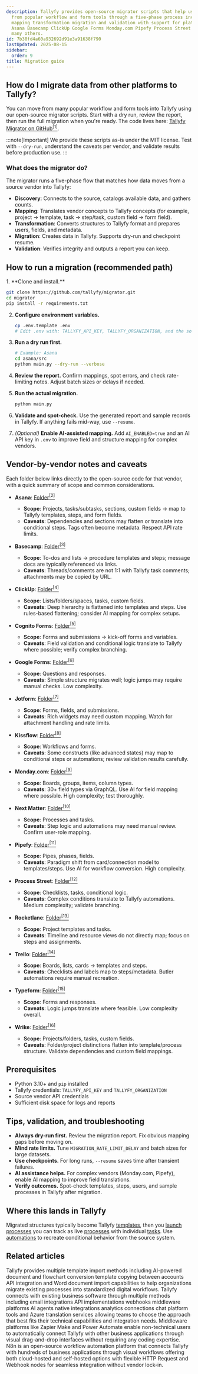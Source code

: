 ```yaml
---
description: Tallyfy provides open-source migrator scripts that help users move data
  from popular workflow and form tools through a five-phase process including discovery
  mapping transformation migration and validation with support for platforms like
  Asana Basecamp ClickUp Google Forms Monday.com Pipefy Process Street Trello and
  many others.
id: 7b30fd4a60a932692d91e3a91638f790
lastUpdated: 2025-08-15
sidebar:
  order: 9
title: Migration guide
---
```



## How do I migrate data from other platforms to Tallyfy?

You can move from many popular workflow and form tools into Tallyfy using our open-source migrator scripts. Start with a dry run, review the report, then run the full migration when you're ready. The code lives here: [Tallyfy Migrator on GitHub](https://github.com/tallyfy/migrator)<a href="https://github.com/tallyfy/migrator" rel="nofollow noopener noreferrer" target="_blank"><sup>[1]</sup></a>.

:::note[Important]
We provide these scripts as-is under the MIT license. Test with `--dry-run`, understand the caveats per vendor, and validate results before production use.
:::

### What does the migrator do?

The migrator runs a five-phase flow that matches how data moves from a source vendor into Tallyfy:

- **Discovery**: Connects to the source, catalogs available data, and gathers counts.
- **Mapping**: Translates vendor concepts to Tallyfy concepts (for example, project → template, task → step/task, custom field → form field).
- **Transformation**: Converts structures to Tallyfy format and prepares users, fields, and metadata.
- **Migration**: Creates data in Tallyfy. Supports dry-run and checkpoint resume.
- **Validation**: Verifies integrity and outputs a report you can keep.

## How to run a migration (recommended path)

<Steps>
1. **Clone and install.**

   ```bash
   git clone https://github.com/tallyfy/migrator.git
   cd migrator
   pip install -r requirements.txt
   ```

2. **Configure environment variables.**

   ```bash
   cp .env.template .env
   # Edit .env with: TALLYFY_API_KEY, TALLYFY_ORGANIZATION, and the source vendor's API keys
   ```

3. **Run a dry run first.**

   ```bash
   # Example: Asana
   cd asana/src
   python main.py --dry-run --verbose
   ```

4. **Review the report.** Confirm mappings, spot errors, and check rate-limiting notes. Adjust batch sizes or delays if needed.

5. **Run the actual migration.**

   ```bash
   python main.py
   ```

6. **Validate and spot-check.** Use the generated report and sample records in Tallyfy. If anything fails mid-way, use `--resume`.

7. *(Optional)* **Enable AI-assisted mapping.** Add `AI_ENABLED=true` and an AI API key in `.env` to improve field and structure mapping for complex vendors.
</Steps>

## Vendor-by-vendor notes and caveats

Each folder below links directly to the open-source code for that vendor, with a quick summary of scope and common considerations.

- **Asana**: [Folder](https://github.com/tallyfy/migrator/tree/main/asana)<a href="https://github.com/tallyfy/migrator/tree/main/asana" rel="nofollow noopener noreferrer" target="_blank"><sup>[2]</sup></a>
  - **Scope**: Projects, tasks/subtasks, sections, custom fields → map to Tallyfy templates, steps, and form fields.
  - **Caveats**: Dependencies and sections may flatten or translate into conditional steps. Tags often become metadata. Respect API rate limits.

- **Basecamp**: [Folder](https://github.com/tallyfy/migrator/tree/main/basecamp)<a href="https://github.com/tallyfy/migrator/tree/main/basecamp" rel="nofollow noopener noreferrer" target="_blank"><sup>[3]</sup></a>
  - **Scope**: To-dos and lists → procedure templates and steps; message docs are typically referenced via links.
  - **Caveats**: Threads/comments are not 1:1 with Tallyfy task comments; attachments may be copied by URL.

- **ClickUp**: [Folder](https://github.com/tallyfy/migrator/tree/main/clickup)<a href="https://github.com/tallyfy/migrator/tree/main/clickup" rel="nofollow noopener noreferrer" target="_blank"><sup>[4]</sup></a>
  - **Scope**: Lists/folders/spaces, tasks, custom fields.
  - **Caveats**: Deep hierarchy is flattened into templates and steps. Use rules-based flattening; consider AI mapping for complex setups.

- **Cognito Forms**: [Folder](https://github.com/tallyfy/migrator/tree/main/cognito-forms)<a href="https://github.com/tallyfy/migrator/tree/main/cognito-forms" rel="nofollow noopener noreferrer" target="_blank"><sup>[5]</sup></a>
  - **Scope**: Forms and submissions → kick-off forms and variables.
  - **Caveats**: Field validation and conditional logic translate to Tallyfy where possible; verify complex branching.

- **Google Forms**: [Folder](https://github.com/tallyfy/migrator/tree/main/google-forms)<a href="https://github.com/tallyfy/migrator/tree/main/google-forms" rel="nofollow noopener noreferrer" target="_blank"><sup>[6]</sup></a>
  - **Scope**: Questions and responses.
  - **Caveats**: Simple structure migrates well; logic jumps may require manual checks. Low complexity.

- **Jotform**: [Folder](https://github.com/tallyfy/migrator/tree/main/jotform)<a href="https://github.com/tallyfy/migrator/tree/main/jotform" rel="nofollow noopener noreferrer" target="_blank"><sup>[7]</sup></a>
  - **Scope**: Forms, fields, and submissions.
  - **Caveats**: Rich widgets may need custom mapping. Watch for attachment handling and rate limits.

- **Kissflow**: [Folder](https://github.com/tallyfy/migrator/tree/main/kissflow)<a href="https://github.com/tallyfy/migrator/tree/main/kissflow" rel="nofollow noopener noreferrer" target="_blank"><sup>[8]</sup></a>
  - **Scope**: Workflows and forms.
  - **Caveats**: Some constructs (like advanced states) may map to conditional steps or automations; review validation results carefully.

- **Monday.com**: [Folder](https://github.com/tallyfy/migrator/tree/main/monday)<a href="https://github.com/tallyfy/migrator/tree/main/monday" rel="nofollow noopener noreferrer" target="_blank"><sup>[9]</sup></a>
  - **Scope**: Boards, groups, items, column types.
  - **Caveats**: 30+ field types via GraphQL. Use AI for field mapping where possible. High complexity; test thoroughly.

- **Next Matter**: [Folder](https://github.com/tallyfy/migrator/tree/main/nextmatter)<a href="https://github.com/tallyfy/migrator/tree/main/nextmatter" rel="nofollow noopener noreferrer" target="_blank"><sup>[10]</sup></a>
  - **Scope**: Processes and tasks.
  - **Caveats**: Step logic and automations may need manual review. Confirm user-role mapping.

- **Pipefy**: [Folder](https://github.com/tallyfy/migrator/tree/main/pipefy)<a href="https://github.com/tallyfy/migrator/tree/main/pipefy" rel="nofollow noopener noreferrer" target="_blank"><sup>[11]</sup></a>
  - **Scope**: Pipes, phases, fields.
  - **Caveats**: Paradigm shift from card/connection model to templates/steps. Use AI for workflow conversion. High complexity.

- **Process Street**: [Folder](https://github.com/tallyfy/migrator/tree/main/process-street)<a href="https://github.com/tallyfy/migrator/tree/main/process-street" rel="nofollow noopener noreferrer" target="_blank"><sup>[12]</sup></a>
  - **Scope**: Checklists, tasks, conditional logic.
  - **Caveats**: Complex conditions translate to Tallyfy automations. Medium complexity; validate branching.

- **Rocketlane**: [Folder](https://github.com/tallyfy/migrator/tree/main/rocketlane)<a href="https://github.com/tallyfy/migrator/tree/main/rocketlane" rel="nofollow noopener noreferrer" target="_blank"><sup>[13]</sup></a>
  - **Scope**: Project templates and tasks.
  - **Caveats**: Timeline and resource views do not directly map; focus on steps and assignments.

- **Trello**: [Folder](https://github.com/tallyfy/migrator/tree/main/trello)<a href="https://github.com/tallyfy/migrator/tree/main/trello" rel="nofollow noopener noreferrer" target="_blank"><sup>[14]</sup></a>
  - **Scope**: Boards, lists, cards → templates and steps.
  - **Caveats**: Checklists and labels map to steps/metadata. Butler automations require manual recreation.

- **Typeform**: [Folder](https://github.com/tallyfy/migrator/tree/main/typeform)<a href="https://github.com/tallyfy/migrator/tree/main/typeform" rel="nofollow noopener noreferrer" target="_blank"><sup>[15]</sup></a>
  - **Scope**: Forms and responses.
  - **Caveats**: Logic jumps translate where feasible. Low complexity overall.

- **Wrike**: [Folder](https://github.com/tallyfy/migrator/tree/main/wrike)<a href="https://github.com/tallyfy/migrator/tree/main/wrike" rel="nofollow noopener noreferrer" target="_blank"><sup>[16]</sup></a>
  - **Scope**: Projects/folders, tasks, custom fields.
  - **Caveats**: Folder/project distinctions flatten into template/process structure. Validate dependencies and custom field mappings.

## Prerequisites

- Python 3.10+ and `pip` installed
- Tallyfy credentials: `TALLYFY_API_KEY` and `TALLYFY_ORGANIZATION`
- Source vendor API credentials
- Sufficient disk space for logs and reports

## Tips, validation, and troubleshooting

- **Always dry-run first.** Review the migration report. Fix obvious mapping gaps before moving on.
- **Mind rate limits.** Tune `MIGRATION_RATE_LIMIT_DELAY` and batch sizes for large datasets.
- **Use checkpoints.** For long runs, `--resume` saves time after transient failures.
- **AI assistance helps.** For complex vendors (Monday.com, Pipefy), enable AI mapping to improve field translations.
- **Verify outcomes.** Spot-check templates, steps, users, and sample processes in Tallyfy after migration.

## Where this lands in Tallyfy

Migrated structures typically become Tallyfy [templates](/products/pro/documenting/templates/), then you [launch processes](/products/pro/launching/) you can track as live [processes](/products/pro/tracking-and-tasks/processes/) with individual [tasks](/products/pro/tracking-and-tasks/tasks/). Use [automations](/products/pro/documenting/templates/automations/) to recreate conditional behavior from the source system.

## Related articles
<CardGrid>
<LinkTitleCard header="<b>Templates > Import a template</b>" href="/products/pro/documenting/templates/import-feature/" > Tallyfy provides multiple template import methods including AI-powered document and flowchart conversion template copying between accounts API integration and Word document import capabilities to help organizations migrate existing processes into standardized digital workflows. </LinkTitleCard>
<LinkTitleCard header="<b>Pro > Integrations</b>" href="/products/pro/integrations/" > Tallyfy connects with existing business software through multiple methods including email integrations API implementations webhooks middleware platforms AI agents native integrations analytics connections chat platform tools and Azure translation services allowing teams to choose the approach that best fits their technical capabilities and integration needs. </LinkTitleCard>
<LinkTitleCard header="<b>Integrations > Middleware</b>" href="/products/pro/integrations/middleware/" > Middleware platforms like Zapier Make and Power Automate enable non-technical users to automatically connect Tallyfy with other business applications through visual drag-and-drop interfaces without requiring any coding expertise. </LinkTitleCard>
<LinkTitleCard header="<b>Middleware > n8n</b>" href="/products/pro/integrations/middleware/n8n/" > N8n is an open-source workflow automation platform that connects Tallyfy with hundreds of business applications through visual workflows offering both cloud-hosted and self-hosted options with flexible HTTP Request and Webhook nodes for seamless integration without vendor lock-in. </LinkTitleCard>
</CardGrid>